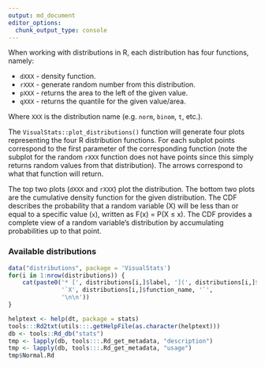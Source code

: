 ```yaml
---
output: md_document
editor_options: 
  chunk_output_type: console
---
```


When working with distributions in R, each distribution has four functions, namely:

* `dXXX` - density function.
* `rXXX` - generate random number from this distribution.
* `pXXX` - returns the area to the left of the given value.
* `qXXX` - returns the quantile for the given value/area.

Where `XXX` is the distribution name (e.g. `norm`, `binom`, `t`, etc.).

The `VisualStats::plot_distributions()` function will generate four plots representing the four R 
distribution functions. For each subplot points correspond to the first parameter of the 
corresponding function (note the subplot for the random `rXXX` function does not have points
since this simply returns random values from that distribution). The arrows correspond to 
what that function will return.

The top two plots (`dXXX` and `rXXX`) plot the distribution. The bottom two plots are the
cumulative density function for the given distribution. The CDF describes the probability that a 
random variable (X) will be less than or equal to a specific value (`x`), written as 
F(x) = P(X ≤ x). The CDF provides a complete view of a random variable's distribution by 
accumulating probabilities up to that point.

### Available distributions

```r
data("distributions", package = 'VisualStats')
for(i in 1:nrow(distributions)) {
	cat(paste0('* [', distributions[i,]$label, '](', distributions[i,]$Wikipedia, '): ', 
			   '`X', distributions[i,]$function_name, '`',
			   '\n\n'))
}
```

```r
helptext <- help(dt, package = stats)
tools:::Rd2txt(utils:::.getHelpFile(as.character(helptext)))
db <- tools::Rd_db("stats")
tmp <- lapply(db, tools:::.Rd_get_metadata, "description")
tmp <- lapply(db, tools:::.Rd_get_metadata, "usage")
tmp$Normal.Rd

```

